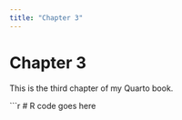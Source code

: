 ```yaml
---
title: "Chapter 3"
---
```


# Chapter 3

This is the third chapter of my Quarto book.

```r
# R code goes here